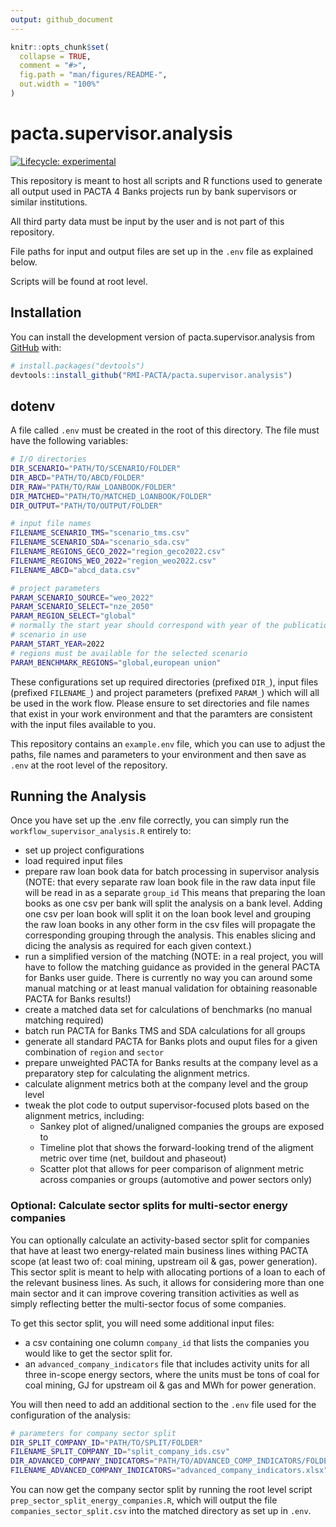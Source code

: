 ```yaml
---
output: github_document
---
```


<!-- README.md is generated from README.Rmd. Please edit that file -->

```r
knitr::opts_chunk$set(
  collapse = TRUE,
  comment = "#>",
  fig.path = "man/figures/README-",
  out.width = "100%"
)
```

# pacta.supervisor.analysis

<!-- badges: start -->
[![Lifecycle: experimental](https://img.shields.io/badge/lifecycle-experimental-orange.svg)](https://lifecycle.r-lib.org/articles/stages.html#experimental)
<!-- badges: end -->

This repository is meant to host all scripts and R functions used to generate
all output used in PACTA 4 Banks projects run by bank supervisors or similar
institutions.

All third party data must be input by the user and is not part of this repository.

File paths for input and output files are set up in the `.env` file as explained below.

Scripts will be found at root level.


## Installation

You can install the development version of pacta.supervisor.analysis from [GitHub](https://github.com/) with:

``` r
# install.packages("devtools")
devtools::install_github("RMI-PACTA/pacta.supervisor.analysis")
```

## dotenv

A file called `.env` must be created in the root of this directory.
The file must have the following variables:

``` bash
# I/O directories
DIR_SCENARIO="PATH/TO/SCENARIO/FOLDER"
DIR_ABCD="PATH/TO/ABCD/FOLDER"
DIR_RAW="PATH/TO/RAW_LOANBOOK/FOLDER"
DIR_MATCHED="PATH/TO/MATCHED_LOANBOOK/FOLDER"
DIR_OUTPUT="PATH/TO/OUTPUT/FOLDER"

# input file names
FILENAME_SCENARIO_TMS="scenario_tms.csv"
FILENAME_SCENARIO_SDA="scenario_sda.csv"
FILENAME_REGIONS_GECO_2022="region_geco2022.csv"
FILENAME_REGIONS_WEO_2022="region_weo2022.csv"
FILENAME_ABCD="abcd_data.csv"

# project parameters
PARAM_SCENARIO_SOURCE="weo_2022"
PARAM_SCENARIO_SELECT="nze_2050"
PARAM_REGION_SELECT="global"
# normally the start year should correspond with year of the publication of the
# scenario in use
PARAM_START_YEAR=2022
# regions must be available for the selected scenario
PARAM_BENCHMARK_REGIONS="global,european union"

```

These configurations set up required directories (prefixed `DIR_`), input files
(prefixed `FILENAME_`) and project parameters (prefixed `PARAM_`) which will all
be used in the work flow. Please ensure to set directories and file names that
exist in your work environment and that the paramters are consistent with the
input files available to you.

This repository contains an `example.env` file, which you can use to adjust the
paths, file names and parameters to your environment and then save as `.env` at
the root level of the repository.

## Running the Analysis

Once you have set up the .env file correctly, you can simply run the
`workflow_supervisor_analysis.R` entirely to:

- set up project configurations
- load required input files
- prepare raw loan book data for batch processing in supervisor analysis (NOTE:
that every separate raw loan book file in the raw data input file will be read in
as a separate `group_id` This means that preparing the loan books as one csv per
bank will split the analysis on a bank level. Adding one csv per loan book will
split it on the loan book level and grouping the raw loan books in any other
form in the csv files will propagate the corresponding grouping through the
analysis. This enables slicing and dicing the analysis as required for each
given context.)
- run a simplified version of the matching (NOTE: in a real project, you will
have to follow the matching guidance as provided in the general PACTA for Banks
user guide. There is currently no way you can around some manual matching or at
least manual validation for obtaining reasonable PACTA for Banks results!)
- create a matched data set for calculations of benchmarks (no manual matching
required)
- batch run PACTA for Banks TMS and SDA calculations for all groups
- generate all standard PACTA for Banks plots and ouput files for a given
combination of `region` and `sector`
- prepare unweighted PACTA for Banks results at the company level as a
preparatory step for calculating the alignment metrics.
- calculate alignment metrics both at the company level and the group level
- tweak the plot code to output supervisor-focused plots based on the alignment
metrics, including:
  - Sankey plot of aligned/unaligned companies the groups are exposed to
  - Timeline plot that shows the forward-looking trend of the aligment metric
  over time (net, buildout and phaseout)
  - Scatter plot that allows for peer comparison of alignment metric across
  companies or groups (automotive and power sectors only)

### Optional: Calculate sector splits for multi-sector energy companies

You can optionally calculate an activity-based sector split for companies that
have at least two energy-related main business lines withing PACTA scope (at
least two of: coal mining, upstream oil & gas, power generation). This sector
split is meant to help with allocating portions of a loan to each of the
relevant business lines. As such, it allows for considering more than one main
sector and it can improve covering transition activities as well as simply
reflecting better the multi-sector focus of some companies.

To get this sector split, you will need some additional input files:

- a csv containing one column `company_id` that lists the companies you would
like to get the sector split for.
- an `advanced_company_indicators` file that includes activity units for all
three in-scope energy sectors, where the units must be tons of coal for coal
mining, GJ for upstream oil & gas and MWh for power generation.

You will then need to add an additional section to the `.env` file used for the
configuration of the analysis:

``` bash
# parameters for company sector split
DIR_SPLIT_COMPANY_ID="PATH/TO/SPLIT/FOLDER"
FILENAME_SPLIT_COMPANY_ID="split_company_ids.csv"
DIR_ADVANCED_COMPANY_INDICATORS="PATH/TO/ADVANCED_COMP_INDICATORS/FOLDER"
FILENAME_ADVANCED_COMPANY_INDICATORS="advanced_company_indicators.xlsx"

```

You can now get the company sector split by running the root level script
`prep_sector_split_energy_companies.R`, which will output the file
`companies_sector_split.csv` into the matched directory as set up in `.env`.
